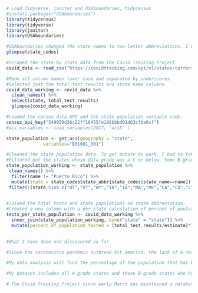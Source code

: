 


```r
# Load Tidyverse, janitor and USAboundaries, tidycensus
#install.packages("USAboundaries")
library(tidycensus)
library(tidyverse)
library(janitor)
library(USAboundaries)

```



```r
#USAboundaries changed the state names to two-letter abbreviations. I needed to glimpse it here to see what the variable names were.
glimpse(state_codes)
```



```r
#Scraped the state by state data from The Covid Tracking Project.
covid_data <- read_csv("https://covidtracking.com/api/v1/states/current.csv")
```

```r
#Made all column names lower case and separated by underscores.
#Selected just the total test results and state name columns.
covid_data_working <- covid_data %>%
  clean_names() %>%
  select(state, total_test_results)
  glimpse(covid_data_working)
```

```r
#Loaded the census data API and teh state population variable code.
census_api_key("549950d36c22ff16455fe196bbbd01d63cfbe6cf")
#acs_variables <- load_variables(2017, "acs5" )

state_population <- get_acs(geography = "state", 
              variables="B01001_001")
```

```r
#Cleaned the state population data. To get mutate to work, I had to take our Puerto Rico because USAboundaries wouldn't work on Puerto Rico.
#Filtered out the states whose data grade was a C or below. Some B-grade states were filtered out because total test results were not per person, but instead per specimen or did not include private lab totals. States with B grades that were filtered out were Indiana, Iowa, Maine, Massachusetts, California.
state_population_working <- state_population %>%
 clean_names() %>%
  filter(name != "Puerto Rico") %>% 
  mutate(state = state_codes$state_abbr[state_codes$state_name==name]) %>%
 filter(!(state %in% c("UT","VT","WY","IN","IA","MA","ME","CA","CO","CT","DE","FL","HI","ID","KS","MT","NE","NV","NH","NM","NC","ND","SD")))
  
``` 

```r
#Joined the total tests and state populations on state abbreviation.
#Created a new column with a per state calculation of percent of poulation tested.
tests_per_state_population <- covid_data_working %>%
  inner_join(state_population_working, by=c("state" = "state")) %>%
  mutate(percent_of_population_tested = (total_test_results/estimate)*100)
  
```

```r
#What I have done and discovered so far

#Since the coronovirus pandemic outbreak hit America, the lack of a national testing strategy has put the responsibiltiy on each state to carry out their own.  Countries such as Iceland, South Korea and Thailand have managed to test wide swaths of their population in short amounts of time, and in doing so, have contained the spread and asymptomatic positive cases.

#My data analysis will find the percentage of the population that has been tested for 26 states and the District of Columbia. I will look for outlier states and examine further what may have happened and why.

#My dataset includes all A-grade states and those B-grade states who had no potential conflict with the collection of total number of tests. For example, the CTP gave Massachusetts a B grade because they are including in the total test count people that were tested twice.

# The Covid Tracking Project since early March has maintained a database of avalable covid-19 testing data from the 50 states, five territories and the District of Columbia from public health departments and news reports. Hundreds of volunteers from developers and journalists to researchers and designers staff the team. The data has been cited the articles of national newspapers like The Washington Post.
```

  